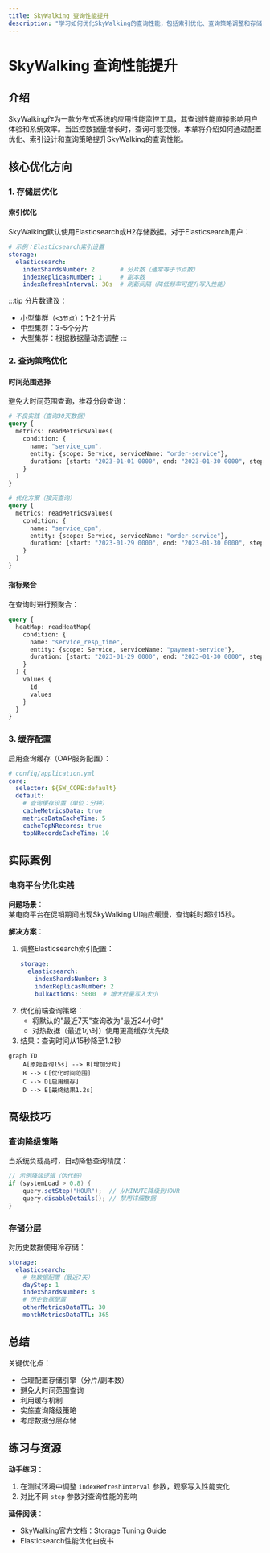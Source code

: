 ```yaml
---
title: SkyWalking 查询性能提升
description: "学习如何优化SkyWalking的查询性能，包括索引优化、查询策略调整和存储配置技巧。"
---
```


# SkyWalking 查询性能提升

## 介绍

SkyWalking作为一款分布式系统的应用性能监控工具，其查询性能直接影响用户体验和系统效率。当监控数据量增长时，查询可能变慢。本章将介绍如何通过配置优化、索引设计和查询策略提升SkyWalking的查询性能。

## 核心优化方向

### 1. 存储层优化

#### 索引优化
SkyWalking默认使用Elasticsearch或H2存储数据。对于Elasticsearch用户：

```yaml
# 示例：Elasticsearch索引设置
storage:
  elasticsearch:
    indexShardsNumber: 2       # 分片数（通常等于节点数）
    indexReplicasNumber: 1     # 副本数
    indexRefreshInterval: 30s  # 刷新间隔（降低频率可提升写入性能）
```

:::tip
分片数建议：
- 小型集群（`<3节点`）：1-2个分片
- 中型集群：3-5个分片
- 大型集群：根据数据量动态调整
:::

### 2. 查询策略优化

#### 时间范围选择
避免大时间范围查询，推荐分段查询：

```graphql
# 不良实践（查询30天数据）
query {
  metrics: readMetricsValues(
    condition: {
      name: "service_cpm", 
      entity: {scope: Service, serviceName: "order-service"},
      duration: {start: "2023-01-01 0000", end: "2023-01-30 0000", step: MINUTE}
    }
  )
}

# 优化方案（按天查询）
query {
  metrics: readMetricsValues(
    condition: {
      name: "service_cpm", 
      entity: {scope: Service, serviceName: "order-service"},
      duration: {start: "2023-01-29 0000", end: "2023-01-30 0000", step: MINUTE}
    }
  )
}
```

#### 指标聚合
在查询时进行预聚合：

```graphql
query {
  heatMap: readHeatMap(
    condition: {
      name: "service_resp_time",
      entity: {scope: Service, serviceName: "payment-service"},
      duration: {start: "2023-01-29 0000", end: "2023-01-30 0000", step: HOUR}
    }
  ) {
    values {
      id
      values
    }
  }
}
```

### 3. 缓存配置

启用查询缓存（OAP服务配置）：

```yaml
# config/application.yml
core:
  selector: ${SW_CORE:default}
  default:
    # 查询缓存设置（单位：分钟）
    cacheMetricsData: true
    metricsDataCacheTime: 5
    cacheTopNRecords: true
    topNRecordsCacheTime: 10
```

## 实际案例

### 电商平台优化实践

**问题场景**：<br />
某电商平台在促销期间出现SkyWalking UI响应缓慢，查询耗时超过15秒。

**解决方案**：
1. 调整Elasticsearch索引配置：
   ```yaml
   storage:
     elasticsearch:
       indexShardsNumber: 3
       indexReplicasNumber: 2
       bulkActions: 5000  # 增大批量写入大小
   ```
2. 优化前端查询策略：
   - 将默认的"最近7天"查询改为"最近24小时"
   - 对热数据（最近1小时）使用更高缓存优先级
3. 结果：查询时间从15秒降至1.2秒

```mermaid
graph TD
    A[原始查询15s] --> B[增加分片]
    B --> C[优化时间范围]
    C --> D[启用缓存]
    D --> E[最终结果1.2s]
```

## 高级技巧

### 查询降级策略
当系统负载高时，自动降低查询精度：

```java
// 示例降级逻辑（伪代码）
if (systemLoad > 0.8) {
    query.setStep("HOUR");  // 从MINUTE降级到HOUR
    query.disableDetails(); // 禁用详细数据
}
```

### 存储分层
对历史数据使用冷存储：

```yaml
storage:
  elasticsearch:
    # 热数据配置（最近7天）
    dayStep: 1
    indexShardsNumber: 3
    # 历史数据配置
    otherMetricsDataTTL: 30
    monthMetricsDataTTL: 365
```

## 总结

关键优化点：
- 合理配置存储引擎（分片/副本数）
- 避免大时间范围查询
- 利用缓存机制
- 实施查询降级策略
- 考虑数据分层存储

## 练习与资源

**动手练习**：
1. 在测试环境中调整 `indexRefreshInterval` 参数，观察写入性能变化
2. 对比不同 `step` 参数对查询性能的影响

**延伸阅读**：
- SkyWalking官方文档：Storage Tuning Guide
- Elasticsearch性能优化白皮书